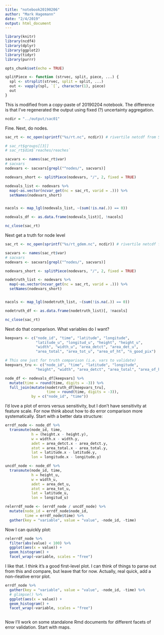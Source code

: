 ```yaml
---
title: "notebook20190206"
author: "Mark Hagemann"
date: "2/4/2019"
output: html_document
---
```


```r
library(knitr)
library(ncdf4)
library(dplyr)
library(ggplot2)
library(tidyr)
library(purrr)

opts_chunk$set(echo = TRUE)

splitPiece <- function (strvec, split, piece, ...) {
  spl <- strsplit(strvec, split = split, ...)
  out <- vapply(spl, `[`, character(1), piece)
  out
}


```


This is modified from a copy-paste of 20190204 notebook. The difference is that I've regenerated the output using fixed (?) uncertainty aggregation. 

```r
ncdir = "../output/sac01"
```


Fine. Next, do nodes. 

```r
sac_rt <- nc_open(sprintf("%s/rt.nc", ncdir)) # rivertile netcdf from Sac Pixc

# sac_rt$groups[[3]]
# sac_rt$dim$`reaches/reaches`

sacvars <- names(sac_rt$var)
# sacvars
nodevars <- sacvars[grepl("^nodes/", sacvars)]

nodevars_short <- splitPiece(nodevars, "/", 2, fixed = TRUE)

nodevals_list <- nodevars %>% 
  map(~as.vector(ncvar_get(nc = sac_rt, varid = .))) %>% 
  setNames(nodevars_short)


nacols <- map_lgl(nodevals_list, ~(sum(!is.na(.)) == 0))

nodevals_df <- as.data.frame(nodevals_list)[, !nacols]

nc_close(sac_rt)
```

Next get a truth for node level

```r
sac_rt <- nc_open(sprintf("%s/rt_gdem.nc", ncdir)) # rivertile netcdf from Sac gdem

sacvars <- names(sac_rt$var)
# sacvars
nodevars <- sacvars[grepl("^nodes/", sacvars)]

nodevars_short <- splitPiece(nodevars, "/", 2, fixed = TRUE)

nodetruth_list <- nodevars %>% 
  map(~as.vector(ncvar_get(nc = sac_rt, varid = .))) %>% 
  setNames(nodevars_short)


nacols <- map_lgl(nodetruth_list, ~(sum(!is.na(.)) == 0))

nodetruth_df <- as.data.frame(nodetruth_list)[, !nacols]

nc_close(sac_rt)
```


Next do that comparison. What variables do I want?

```r

keepvars <- c("node_id", "time", "latitude", "longitude", 
              "latitude_u", "longitud_u", "height", "height_u", 
              "width", "width_u", "area_detct", "area_det_u", 
              "area_total", "area_tot_u", "area_of_ht", "n_good_pix")

# This one just for truth comparison (i.e. vars to validate)
keepvars_tru <- c("node_id", "time", "latitude", "longitude", 
              "height", "width", "area_detct", "area_total", "area_of_ht")
```



```r
node_df <- nodevals_df[keepvars] %>% 
  mutate(time = round(time, digits = -3)) %>% 
  full_join(mutate(nodetruth_df[keepvars_tru], 
                   time = round(time, digits = -3)),
            by = c("node_id", "time"))
```


I'd love a plot of errors versus sensitivity, but I don't have sensitivity at feature scale. For now think about how to do error comparison more systematically. Start with a better data structure:

```r
errdf_node <- node_df %>% 
  transmute(node_id, time,
            h = (height.x - height.y),
            w = width.x - width.y,
            adet = area_detct.x - area_detct.y,
            atot = area_total.x - area_total.y,
            lat = latitude.x - latitude.y,
            lon = longitude.x - longitude.y)

uncdf_node <- node_df %>% 
  transmute(node_id, time,
            h = height_u,
            w = width_u,
            adet = area_det_u,
            atot = area_tot_u,
            lat = latitude_u,
            lon = longitud_u)

relerrdf_node <- (errdf_node / uncdf_node) %>% 
  mutate(node_id = errdf_node$node_id,
         time = errdf_node$time) %>% 
  gather(key = "variable", value = "value", -node_id, -time)

```


Now I can quickly plot:

```r
relerrdf_node %>% 
  filter(abs(value) < 100) %>% 
  ggplot(aes(x = value)) + 
  geom_histogram() + 
  facet_wrap(~variable, scales = "free")
```

I like that. I think it's a good first-level plot. I can think of things to parse out from this and compare, but leave that for now. Actually, real quick, add a non-rleative error plot. 

```r
errdf_node %>% 
  gather(key = "variable", value = "value", -node_id, -time) %>%
  # glimpse() %>% 
  ggplot(aes(x = value)) + 
  geom_histogram() + 
  facet_wrap(~variable, scales = "free")
  
```


Now I'll work on some standalone Rmd documents for different facets of error validation. Start with maps. 